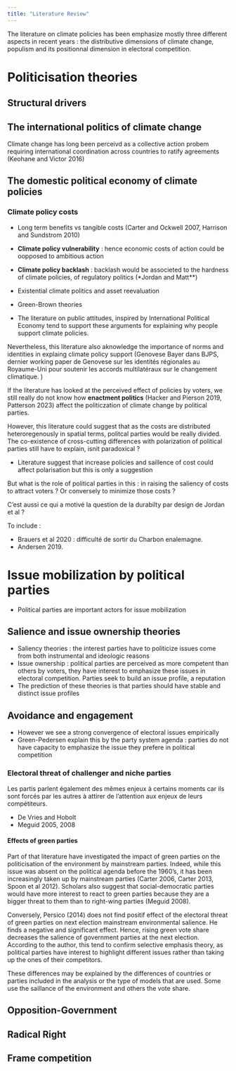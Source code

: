 ```yaml
---
title: "Literature Review"
---
```


:::: {.content-hidden when-format="pdf"}
::: {.content-hidden when-format="html"}

The literature on climate policies has been emphasize mostly three different aspects in recent years : the distributive dimensions of climate change, populism and its positionnal dimension in electoral competition. 
:::
::::
# Politicisation theories

## Structural drivers

## The international politics of climate change

Climate change has long been perceivd as a collective action probem requiring international coordination across countries to ratify agreements (Keohane and Victor 2016)

## The domestic political economy of climate policies

### Climate policy costs

- Long term benefits vs tangible costs (Carter and Ockwell 2007, Harrison and Sundstrom 2010)
- **Climate policy vulnerability** : hence economic costs of action could be oopposed to ambitious action

- **Climate policy backlash** : backlash would be associeted to the hardness of climate policies, of regulatory politics (*Jordan and Matt**)

- Existential climate politics and asset reevaluation
- Green-Brown theories

- The literature on public attitudes, inspired by International Political Economy tend to support these arguments for explaining why people support climate policies. 

Nevertheless, this literature also aknowledge the importance of norms and identities in explaing climate policy support (Genovese Bayer dans BJPS, dernier working paper de Genovese sur les identités régionales au Royaume-Uni pour soutenir les accords multilatéraux sur le changement climatique. )

If the literature has looked at the perceived effect of policies by voters, we still really do not know how **enactment politics** (Hacker and Pierson 2019, Patterson 2023) affect the politiczation of climate change by political parties. 

However, this literature could suggest that as the costs are distributed heteroregenously in spatial terms, politcal parties would be really divided. The co-existence of cross-cutting differences with polarization of political parties still have to explain, isnit paradoxical ? 

- Literature suggest that increase policies and saillence of cost could affect polarisation but this is only a suggestion

But what is the role of political parties in this : in raising the saliency of costs to attract voters ? Or conversely to minimize those costs ? 

C'est aussi ce qui a motivé la question de la durabilty par design de Jordan et al ? 




To include : 

- Brauers et al 2020 : difficulté de sortir du Charbon enalemagne. 
- Andersen 2019.

# Issue mobilization by political parties

- Political parties are important actors for issue mobilization

## Salience and issue ownership theories

- Saliency theories : the interest parties have to politicize issues come from both instrumental and ideologic reasons
- Issue ownership : political parties are perceived as more competent than others by voters, they have interest to emphasize these issues in electoral competition. Parties seek to build an issue profile, a reputation
- The prediction of these theories is that parties should have stable and distinct issue profiles

## Avoidance and engagement

- However we see a strong convergence of electoral issues empirically
- Green-Pedersen explain this by the party system agenda : parties do not have capacity to emphasize the issue they prefere in political competition

### Electoral threat of challenger and niche parties

Les partis parlent également des mêmes enjeux à certains moments car ils sont forcés par les autres à attirer de l'attention aux enjeux de leurs compétiteurs. 

- De Vries and Hobolt
- Meguid 2005, 2008 

#### Effects of green parties

Part of that literature have investigated the impact of green parties on the politicisation of the environment by mainstream parties. Indeed, while this issue was absent on the political agenda before the 1960's, it has been increasingly taken up by mainstream parties (Carter 2006, Carter 2013, Spoon et al 2012). 
Scholars also suggest that social-democratic parties would have more interest to react to green parties because they are a bigger threat to them than to right-wing parties (Meguid 2008). 

Conversely, Persico (2014) does not find positif effect of the electoral threat of green parties on next election mainstream environmental salience. He finds a negative and significant effect. Hence, rising green vote share decreases the salience of government parties at the next election. According to the author, this tend to confirm selective emphasis theory, as political parties have interest to highlight different issues rather than taking up the ones of their competitors. 

These differences may be explained by the differences of countries or parties included in the analysis or the type of models that are used. Some use the saillance of the environment and others the vote share. 



## Opposition-Government


## Radical Right 

## Frame competition

